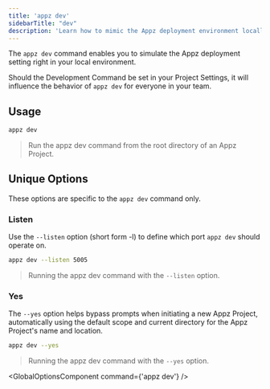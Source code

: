 ```yaml
---
title: 'appz dev'
sidebarTitle: "dev"
description: 'Learn how to mimic the Appz deployment environment locally and test your Appz Project before deploying using the `appz dev` CLI command.'
---
```



The `appz dev` command enables you to simulate the Appz deployment setting right in your local environment.

Should the Development Command be set in your Project Settings, it will influence the behavior of `appz dev` for everyone in your team.


## Usage
```bash terminal
appz dev
```
>   Run the appz dev command from the root directory of an Appz Project.

## Unique Options
These options are specific to the `appz dev` command only.

### Listen
Use the `--listen` option (short form -l) to define which port `appz dev` should operate on.

```bash terminal
appz dev --listen 5005
```
>   Running the appz dev command with the `--listen` option.

### Yes
The `--yes` option helps bypass prompts when initiating a new Appz Project, automatically using the default scope and current directory for the Appz Project's name and location.

```bash terminal
appz dev --yes
```
>   Running the appz dev command with the `--yes` option.

<GlobalOptionsComponent command={'appz dev'} />
